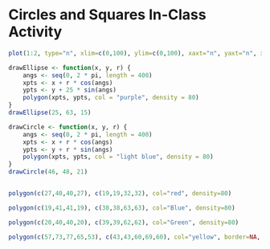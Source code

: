 Circles and Squares In-Class Activity
===============================================

```r

plot(1:2, type="n", xlim=c(0,100), ylim=c(0,100), xaxt="n", yaxt="n", xlab="", ylab="")

drawEllipse <- function(x, y, r) {
    angs <- seq(0, 2 * pi, length = 400)
    xpts <- x + r * cos(angs)
    ypts <- y + 25 * sin(angs)
    polygon(xpts, ypts, col = "purple", density = 80)
}
drawEllipse(25, 63, 15)

drawCircle <- function(x, y, r) {
    angs <- seq(0, 2 * pi, length = 400)
    xpts <- x + r * cos(angs)
    ypts <- y + r * sin(angs)
    polygon(xpts, ypts, col = "light blue", density = 80)
}
drawCircle(46, 48, 21)


polygon(c(27,40,40,27), c(19,19,32,32), col="red", density=80)

polygon(c(19,41,41,19), c(38,38,63,63), col="Blue", density=80)

polygon(c(20,40,40,20), c(39,39,62,62), col="Green", density=80)

polygon(c(57,73,77,65,53), c(43,43,60,69,60), col="yellow", border=NA, density=80)
```




